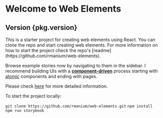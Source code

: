
<Meta title="About" />

<style>{`
  .subheading {
    --mediumdark: '#999999';
    font-weight: 900;
    font-size: 13px;
    color: #999;
    letter-spacing: 6px;
    line-height: 24px;
    text-transform: uppercase;
    margin-bottom: 12px;
    margin-top: 40px;
  }

  .link-list {
    display: grid;
    grid-template-columns: 1fr;
    grid-template-rows: 1fr 1fr;
    row-gap: 10px;
  }

  @media (min-width: 620px) {
    .link-list {
      row-gap: 20px;
      column-gap: 20px;
      grid-template-columns: 1fr 1fr;
    }
  }

  @media all and (-ms-high-contrast:none) {
  .link-list {
      display: -ms-grid;
      -ms-grid-columns: 1fr 1fr;
      -ms-grid-rows: 1fr 1fr;
    }
  }

  .link-item {
    display: block;
    padding: 20px 30px 20px 15px;
    border: 1px solid #00000010;
    border-radius: 5px;
    transition: background 150ms ease-out, border 150ms ease-out, transform 150ms ease-out;
    color: #333333;
    display: flex;
    align-items: flex-start;
  }

  .link-item:hover {
    border-color: #1EA7FD50;
    transform: translate3d(0, -3px, 0);
    box-shadow: rgba(0, 0, 0, 0.08) 0 3px 10px 0;
  }

  .link-item:active {
    border-color: #1EA7FD;
    transform: translate3d(0, 0, 0);
  }

  .link-item strong {
    font-weight: 700;
    display: block;
    margin-bottom: 2px;
  }
  
  .link-item img {
    height: 40px;
    width: 40px;
    margin-right: 15px;
    flex: none;
  }

  .link-item span {
    font-size: 14px;
    line-height: 20px;
  }

  
`}</style>

# Welcome to Web Elements

<h2>Version {pkg.version}</h2>
This is a starter project for creating web elements using React. You can
clone the repo and start creating web elements. For more information on
how to start the project check the repo's [readme](https://github.com/rmanium/web-elements).

Browse example stories now by navigating to them in the sidebar.
I recommend building UIs with a [**component-driven**](https://componentdriven.org) process starting with [atomic](https://bradfrost.com/blog/post/atomic-web-design/) components and ending with pages.

Please check [here](https://github.com/rmanium/web-elements) for more
detailed information.

<div className="link-list">
  <div>
    <p>To start the project locally:</p>
    <code>git clone https://github.com/rmanium/web-elements.git</code>
    <code>npm install </code>
    <br />
    <code>npm run storybook</code>
  </div>
</div>
